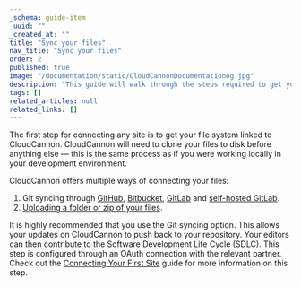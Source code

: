 ```yaml
---
_schema: guide-item
_uuid: ""
_created_at: ""
title: "Sync your files"
nav_title: "Sync your files"
order: 2
published: true
image: "/documentation/static/CloudCannonDocumentationog.jpg"
description: "This guide will walk through the steps required to get your Docusaurus site built, editable and live on CloudCannon."
tags: []
related_articles: null
related_links: []
---
```


The first step for connecting any site is to get your file system linked to CloudCannon.
CloudCannon will need to clone your files to disk before anything else — this is the same process as if you were working locally in your development environment.

CloudCannon offers multiple ways of connecting your files:

1. Git syncing through [GitHub](/documentation/articles/connecting-a-github-repository-as-your-source/), [Bitbucket](/documentation/articles/connecting-a-bitbucket-respository-as-your-source/), [GitLab](/documentation/articles/connecting-a-gitlab-respository-as-your-source/) and [self-hosted GitLab](/documentation/articles/connecting-a-self-hosted-gitlab-repository-as-your-source/).
2. [Uploading a folder or zip of your files](/documentation/articles/add-files-with-direct-upload/).

It is highly recommended that you use the Git syncing option.
This allows your updates on CloudCannon to push back to your repository.
Your editors can then contribute to the Software Development Life Cycle (SDLC).
This step is configured through an OAuth connection with the relevant partner.
Check out the [Connecting Your First Site](/documentation/articles/connecting-your-first-site/) guide for more information on this step.
